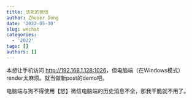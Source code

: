 ```yaml
---
title: 该死的微信
author: Zhuoer Dong
date: '2022-05-30'
slug: wechat
categories:
  - '2022'
tags: []
authors: []
---
```


本想让手机访问 <http://192.168.1.128:1026>，但电脑端（在Windows模式）render太麻烦。就当做新post的demo吧。

电脑端与狗不得使用【怒】微信电脑端的历史消息不全，那我干脆就不用了。
